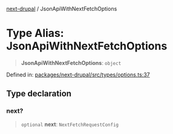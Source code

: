 [next-drupal](../globals.mdx) / JsonApiWithNextFetchOptions

# Type Alias: JsonApiWithNextFetchOptions

> **JsonApiWithNextFetchOptions**: `object`

Defined in: [packages/next-drupal/src/types/options.ts:37](https://github.com/chapter-three/next-drupal/blob/f82409096888c944dd3eff45bf555062558ddd42/packages/next-drupal/src/types/options.ts#L37)

## Type declaration

### next?

> `optional` **next**: `NextFetchRequestConfig`
